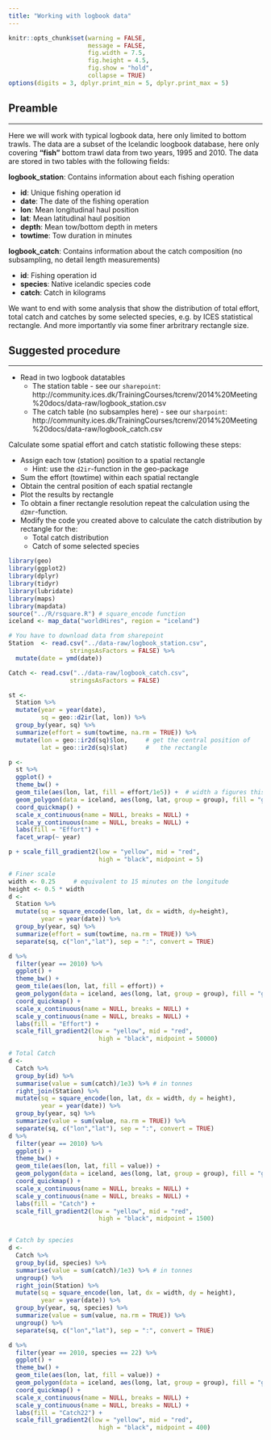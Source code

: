 ```yaml
---
title: "Working with logbook data"
---
```


```r
knitr::opts_chunk$set(warning = FALSE,
                      message = FALSE, 
                      fig.width = 7.5,
                      fig.height = 4.5,
                      fig.show = "hold",
                      collapse = TRUE)
options(digits = 3, dplyr.print_min = 5, dplyr.print_max = 5)
```

## Preamble
___

Here we will work with typical logbook data, here only limited to bottom trawls. The data are a subset of the Icelandic loogbook database, here only covering __"fish"__ bottom trawl data from two years, 1995 and 2010. The data are stored in two tables with the following fields:

__logbook_station__: Contains information about each fishing operation

* __id__: Unique fishing operation id
* __date__: The date of the fishing operation
* __lon__: Mean longitudinal haul position
* __lat__: Mean latitudinal haul position
* __depth__: Mean tow/bottom depth in meters
* __towtime__: Tow duration in minutes

__logbook_catch__: Contains information about the catch composition (no subsampling, no detail length measurements)

* __id__: Fishing operation id
* __species__: Native icelandic species code
* __catch__: Catch in kilograms

We want to end with some analysis that show the distribution of total effort, total catch and catches by some selected species, e.g. by ICES statistical rectangle. And more importantly via some finer arbritrary rectangle size.

## Suggested procedure
___

* Read in two logbook datatables
    * The station table -  see our `sharepoint`: http://community.ices.dk/TrainingCourses/tcrenv/2014%20Meeting%20docs/data-raw/logbook_station.csv
    * The catch table (no subsamples here) - see our `sharpoint`: http://community.ices.dk/TrainingCourses/tcrenv/2014%20Meeting%20docs/data-raw/logbook_catch.csv

 Calculate some spatial effort and catch statistic following these steps:
 
* Assign each tow (station) position to a spatial rectangle
    - Hint: use the `d2ir`-function in the geo-package
* Sum the effort (towtime) within each spatial rectangle
* Obtain the central position of each spatial rectangle
* Plot the results by rectangle
*  To obtain a finer rectangle resolution repeat the calculation using the `d2mr`-function.
* Modify the code you created above to calculate the catch distribution by rectangle for the:
    - Total catch distribution
    - Catch of some selected species


```r
library(geo)
library(ggplot2)
library(dplyr)
library(tidyr)
library(lubridate)
library(maps)
library(mapdata)
source("../R/rsquare.R") # square_encode function
iceland <- map_data("worldHires", region = "iceland")

# You have to download data from sharepoint
Station  <- read.csv("../data-raw/logbook_station.csv",
                 stringsAsFactors = FALSE) %>% 
  mutate(date = ymd(date))

Catch <- read.csv("../data-raw/logbook_catch.csv",
                 stringsAsFactors = FALSE)

st <- 
  Station %>% 
  mutate(year = year(date),
         sq = geo::d2ir(lat, lon)) %>% 
  group_by(year, sq) %>% 
  summarize(effort = sum(towtime, na.rm = TRUE)) %>%  
  mutate(lon = geo::ir2d(sq)$lon,     # get the central position of
         lat = geo::ir2d(sq)$lat)     #   the rectangle

p <-
  st %>% 
  ggplot() +
  theme_bw() +
  geom_tile(aes(lon, lat, fill = effort/1e5)) +  # width a figures this out from the data
  geom_polygon(data = iceland, aes(long, lat, group = group), fill = "grey") +
  coord_quickmap() +
  scale_x_continuous(name = NULL, breaks = NULL) +
  scale_y_continuous(name = NULL, breaks = NULL) +
  labs(fill = "Effort") +
  facet_wrap(~ year)

p + scale_fill_gradient2(low = "yellow", mid = "red",
                         high = "black", midpoint = 5)

# Finer scale
width <- 0.25     # equivalent to 15 minutes on the longitude
height <- 0.5 * width
d <- 
  Station %>% 
  mutate(sq = square_encode(lon, lat, dx = width, dy=height),
         year = year(date)) %>% 
  group_by(year, sq) %>% 
  summarize(effort = sum(towtime, na.rm = TRUE)) %>%
  separate(sq, c("lon","lat"), sep = ":", convert = TRUE)

d %>% 
  filter(year == 2010) %>% 
  ggplot() +
  theme_bw() +
  geom_tile(aes(lon, lat, fill = effort)) + 
  geom_polygon(data = iceland, aes(long, lat, group = group), fill = "grey") +
  coord_quickmap() +
  scale_x_continuous(name = NULL, breaks = NULL) +
  scale_y_continuous(name = NULL, breaks = NULL) +
  labs(fill = "Effort") +
  scale_fill_gradient2(low = "yellow", mid = "red",
                         high = "black", midpoint = 50000)

# Total Catch
d <- 
  Catch %>% 
  group_by(id) %>% 
  summarise(value = sum(catch)/1e3) %>% # in tonnes
  right_join(Station) %>% 
  mutate(sq = square_encode(lon, lat, dx = width, dy = height),
         year = year(date)) %>% 
  group_by(year, sq) %>% 
  summarize(value = sum(value, na.rm = TRUE)) %>%  
  separate(sq, c("lon","lat"), sep = ":", convert = TRUE)
d %>% 
  filter(year == 2010) %>% 
  ggplot() +
  theme_bw() +
  geom_tile(aes(lon, lat, fill = value)) + 
  geom_polygon(data = iceland, aes(long, lat, group = group), fill = "grey") +
  coord_quickmap() +
  scale_x_continuous(name = NULL, breaks = NULL) +
  scale_y_continuous(name = NULL, breaks = NULL) +
  labs(fill = "Catch") +
  scale_fill_gradient2(low = "yellow", mid = "red",
                         high = "black", midpoint = 1500)


# Catch by species
d <- 
  Catch %>% 
  group_by(id, species) %>% 
  summarise(value = sum(catch)/1e3) %>% # in tonnes
  ungroup() %>% 
  right_join(Station) %>% 
  mutate(sq = square_encode(lon, lat, dx = width, dy = height),
         year = year(date)) %>% 
  group_by(year, sq, species) %>% 
  summarize(value = sum(value, na.rm = TRUE)) %>%
  ungroup() %>% 
  separate(sq, c("lon","lat"), sep = ":", convert = TRUE)

d %>% 
  filter(year == 2010, species == 22) %>% 
  ggplot() +
  theme_bw() +
  geom_tile(aes(lon, lat, fill = value)) + 
  geom_polygon(data = iceland, aes(long, lat, group = group), fill = "grey") +
  coord_quickmap() +
  scale_x_continuous(name = NULL, breaks = NULL) +
  scale_y_continuous(name = NULL, breaks = NULL) +
  labs(fill = "Catch22") +
  scale_fill_gradient2(low = "yellow", mid = "red",
                         high = "black", midpoint = 400)
```

